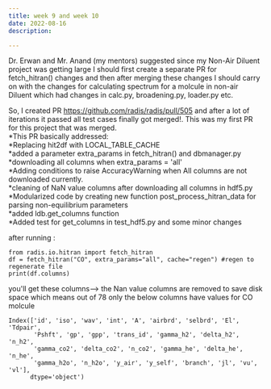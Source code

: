 ```yaml
---
title: week 9 and week 10
date: 2022-08-16
description: 

---
```


Dr. Erwan and Mr. Anand (my mentors) suggested since my Non-Air Diluent project was getting large I should first create a separate PR for
fetch_hitran() changes and then after merging these changes I should carry on with the changes for calculating spectrum for a molcule in non-air Diluent
which had changes in calc.py, broadening.py, loader.py etc.

So, I created PR https://github.com/radis/radis/pull/505  and after a lot of iterations it passed all test cases finally got merged!.
This was my first PR for this project that was merged.<br>
*This PR basically addressed:<br>
  *Replacing hit2df with LOCAL_TABLE_CACHE<br>
  *added a parameter extra_params in fetch_hitran() and dbmanager.py<br>
  *downloading all columns when extra_params = 'all'<br>
  *Adding conditions to raise AccuracyWarning when All columns are not downloaded currently.<br>
  *cleaning of NaN value columns after downloading all columns in hdf5.py<br>
  *Modularized code by creating new function post_process_hitran_data for parsing non-equilibrium parameters<br>
  *added ldb.get_columns function<br>
  *Added test for get_columns in test_hdf5.py and some minor changes<br>


after running :
```
from radis.io.hitran import fetch_hitran
df = fetch_hitran("CO", extra_params="all", cache="regen") #regen to regenerate file
print(df.columns)
```
you'll get these columns--> the Nan value columns are removed to save disk space which means out of 78 only the below columns have values for
CO molcule
```
Index(['id', 'iso', 'wav', 'int', 'A', 'airbrd', 'selbrd', 'El', 'Tdpair',
       'Pshft', 'gp', 'gpp', 'trans_id', 'gamma_h2', 'delta_h2', 'n_h2',
       'gamma_co2', 'delta_co2', 'n_co2', 'gamma_he', 'delta_he', 'n_he',
       'gamma_h2o', 'n_h2o', 'y_air', 'y_self', 'branch', 'jl', 'vu', 'vl'],
      dtype='object')
```      